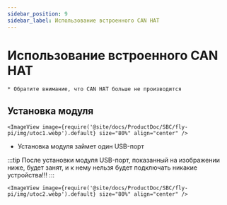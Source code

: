 ```yaml
---
sidebar_position: 9
sidebar_label: Использование встроенного CAN HAT
---
```




# Использование встроенного CAN HAT

    * Обратите внимание, что CAN HAT больше не производится

## Установка модуля

    <ImageView image={require('@site/docs/ProductDoc/SBC/fly-pi/img/utoc1.webp').default} size="80%" align="center" />

* Установка модуля займет один USB-порт

:::tip
После установки модуля USB-порт, показанный на изображении ниже, будет занят, и к нему нельзя будет подключать никакие устройства!!!
:::

    <ImageView image={require('@site/docs/ProductDoc/SBC/fly-pi/img/utoc2.webp').default} size="80%" align="center" />